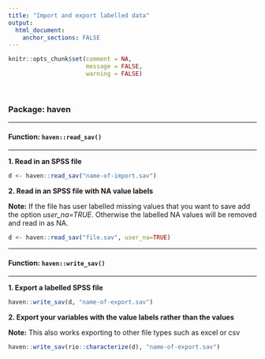 ```yaml
---
title: "Import and export labelled data"
output: 
  html_document:
    anchor_sections: FALSE
---
```


```r
knitr::opts_chunk$set(comment = NA,
                      message = FALSE,
                      warning = FALSE)
```

<br>


### Package: haven

---

#### Function: `haven::read_sav()`

---

**1\. Read in an SPSS file**

```r

d <- haven::read_sav("name-of-import.sav")

```


**2\. Read in an SPSS file with NA value labels**

**Note:** If the file has user labelled missing values that you want to save add the option *user_na=TRUE*. Otherwise the labelled NA values will be removed and read in as NA.

```r

d <- haven::read_sav("file.sav", user_na=TRUE)

```


---

#### Function: `haven::write_sav()`

---

**1\. Export a labelled SPSS file**

```r

haven::write_sav(d, "name-of-export.sav")

```

**2\. Export your variables with the value labels rather than the values**

**Note:** This also works exporting to other file types such as excel or csv

```r

haven::write_sav(rio::characterize(d), "name-of-export.sav")

```

